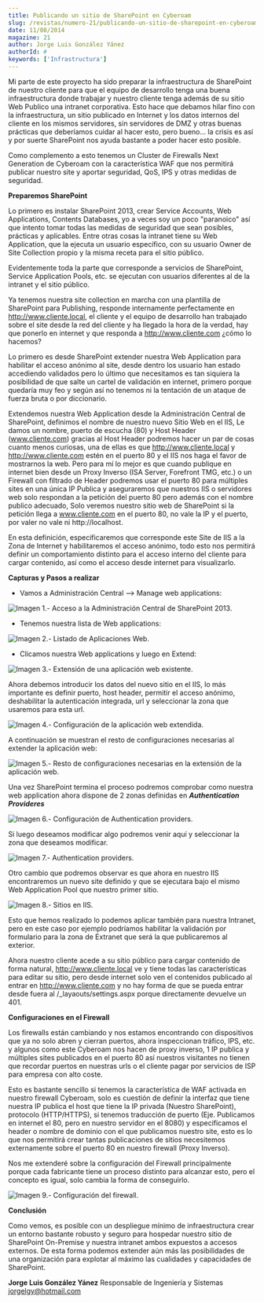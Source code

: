 ```yaml
---
title: Publicando un sitio de SharePoint en Cyberoam
slug: /revistas/numero-21/publicando-un-sitio-de-sharepoint-en-cyberoam
date: 11/08/2014
magazine: 21
author: Jorge Luis González Yánez
authorId: #
keywords: ['Infrastructura']
---
```



<ArticleHeader frontmatter={props.pageContext.frontmatter} />



​Mi parte de este proyecto ha sido preparar la infraestructura de SharePoint de nuestro cliente para que el equipo de desarrollo tenga una buena infraestructura donde trabajar y nuestro cliente tenga además de su sitio Web Publico una intranet corporativa. Esto hace que debamos hilar fino con la infraestructura, un sitio publicado en Internet y los datos internos del cliente en los mismos servidores, sin servidores de DMZ y otras buenas prácticas que deberíamos cuidar al hacer esto, pero bueno… la crisis es así y por suerte SharePoint nos ayuda bastante a poder hacer esto posible.

Como complemento a esto tenemos un Cluster de Firewalls Next Generation de Cyberoam con la característica WAF que nos permitirá publicar nuestro site y aportar seguridad, QoS, IPS y otras medidas de seguridad.

**Preparemos SharePoint**

Lo primero es instalar SharePoint 2013, crear Service Accounts, Web Applications, Contents Databases, yo a veces soy un poco "paranoico" así que intento tomar todas las medidas de seguridad que sean posibles, prácticas y aplicables. Entre otras cosas la intranet tiene su Web Application, que la ejecuta un usuario específico, con su usuario Owner de Site Collection propio y la misma receta para el sitio público.

Evidentemente toda la parte que corresponde a servicios de SharePoint, Service Application Pools, etc. se ejecutan con usuarios diferentes al de la intranet y el sitio público.

Ya tenemos nuestra site collection en marcha con una plantilla de SharePoint para Publishing, responde internamente perfectamente en http://www.cliente.local, el cliente y el equipo de desarrollo han trabajado sobre el site desde la red del cliente y ha llegado la hora de la verdad, hay que ponerlo en internet y que responda a http://www.cliente.com ¿cómo lo hacemos?

Lo primero es desde SharePoint extender nuestra Web Application para habilitar el acceso anónimo al site, desde dentro los usuario han estado accediendo validados pero lo último que necesitamos es tan siquiera la posibilidad de que salte un cartel de validación en internet, primero porque quedaría muy feo y según así no tenemos ni la tentación de un ataque de fuerza bruta o por diccionario.

Extendemos nuestra Web Application desde la Administración Central de SharePoint, definimos el nombre de nuestro nuevo Sitio Web en el IIS, Le damos un nombre, puerto de escucha (80) y Host Header (www.cliente.com) gracias al Host Header podremos hacer un par de cosas cuanto menos curiosas, una de ellas es que http://www.cliente.local y http://www.cliente.com estén en el puerto 80 y el IIS nos haga el favor de mostrarnos la web. Pero para mí lo mejor es que cuando publique en internet bien desde un Proxy Inverso (ISA Server, Forefront TMG, etc.) o un Firewall con filtrado de Header podremos usar el puerto 80 para múltiples sites en una única IP Publica y aseguraremos que nuestros IIS o servidores web solo respondan a la petición del puerto 80 pero además con el nombre publico adecuado, Solo veremos nuestro sitio web de SharePoint si la petición llega a www.cliente.com en el puerto 80, no vale la IP y el puerto, por valer no vale ni http://localhost.

En esta definición, especificaremos que corresponde este Site de IIS a la Zona de Internet y habilitaremos el acceso anónimo, todo esto nos permitirá definir un comportamiento distinto para el acceso interno del cliente para cargar contenido, así como el acceso desde internet para visualizarlo.

**Capturas y Pasos a realizar**

- Vamos a Administración Central --&gt; Manage web applications:


![Imagen 1.- Acceso a la Administración Central de SharePoint 2013.](../../../images/numero21/publicando-un-sitio-de-sharepoint-en-cyberoam/imagen1.png)

- Tenemos nuestra lista de Web applications:


![Imagen 2.- Listado de Aplicaciones Web.](../../../images/numero21/publicando-un-sitio-de-sharepoint-en-cyberoam/imagen2.png)

- Clicamos nuestra Web applications y luego en Extend:


![Imagen 3.- Extensión de una aplicación web existente.](../../../images/numero21/publicando-un-sitio-de-sharepoint-en-cyberoam/imagen3.png)

Ahora debemos introducir los datos del nuevo sitio en el IIS, lo más importante es definir puerto, host header, permitir el acceso anónimo, deshabilitar la autenticación integrada, url y seleccionar la zona que usaremos para esta url.

![Imagen 4.- Configuración de la aplicación web extendida.](../../../images/numero21/publicando-un-sitio-de-sharepoint-en-cyberoam/imagen4.png)

A continuación se muestran el resto de configuraciones necesarias al extender la aplicación web:

​![Imagen 5.- Resto de configuraciones necesarias en la extensión de la aplicación web.](../../../images/numero21/publicando-un-sitio-de-sharepoint-en-cyberoam/imagen5.png)

Una vez SharePoint termina el proceso podremos comprobar como nuestra web application ahora dispone de 2 zonas definidas en ***Authentication Provideres***

![Imagen 6.- Configuración de Authentication providers.](../../../images/numero21/publicando-un-sitio-de-sharepoint-en-cyberoam/imagen6.png)

Si luego deseamos modificar algo podremos venir aquí y seleccionar la zona que deseamos modificar.

![Imagen 7.- Authentication providers.](../../../images/numero21/publicando-un-sitio-de-sharepoint-en-cyberoam/imagen7.png)

Otro cambio que podremos observar es que ahora en nuestro IIS encontraremos un nuevo site definido y que se ejecutara bajo el mismo Web Application Pool que nuestro primer sitio.

![Imagen 8.- Sitios en IIS.](../../../images/numero21/publicando-un-sitio-de-sharepoint-en-cyberoam/imagen8.png)

Esto que hemos realizado lo podemos aplicar también para nuestra Intranet, pero en este caso por ejemplo podríamos habilitar la validación por formulario para la zona de Extranet que será la que publicaremos al exterior.

Ahora nuestro cliente acede a su sitio público para cargar contenido de forma natural, http://www.cliente.local ve y tiene todas las características para editar su sitio, pero desde internet solo ven el contenidos publicado al entrar en http://www.cliente.com y no hay forma de que se pueda entrar desde fuera al /\_layaouts/settings.aspx porque directamente devuelve un 401.

**Configuraciones en el Firewall**

Los firewalls están cambiando y nos estamos encontrando con dispositivos que ya no solo abren y cierran puertos, ahora inspeccionan tráfico, IPS, etc. y algunos como este Cyberoam nos hacen de proxy inverso, 1 IP publica y múltiples sites publicados en el puerto 80 así nuestros visitantes no tienen que recordar puertos en nuestras urls o el cliente pagar por servicios de ISP para empresa con alto coste.

Esto es bastante sencillo si tenemos la característica de WAF activada en nuestro firewall Cyberoam, solo es cuestión de definir la interfaz que tiene nuestra IP publica el host que tiene la IP privada (Nuestro SharePoint), protocolo (HTTP/HTTPS), si tenemos traducción de puerto (Eje. Publicamos en internet el 80, pero en nuestro servidor en el 8080) y especificamos el header o nombre de dominio con el que publicamos nuestro site, esto es lo que nos permitirá crear tantas publicaciones de sitios necesitemos externamente sobre el puerto 80 en nuestro firewall (Proxy Inverso).

Nos me extenderé sobre la configuración del Firewall principalmente porque cada fabricante tiene un proceso distinto para alcanzar esto, pero el concepto es igual, solo cambia la forma de conseguirlo.

![Imagen 9.- Configuración del firewall.](../../../images/numero21/publicando-un-sitio-de-sharepoint-en-cyberoam/imagen9.png)

**Conclusión**

Como vemos, es posible con un despliegue mínimo de infraestructura crear un entorno bastante robusto y seguro para hospedar nuestro sitio de SharePoint On-Premise y nuestra intranet ambos expuestos a accesos externos. De esta forma podemos extender aún más las posibilidades de una organización para explotar al máximo las cualidades y capacidades de SharePoint.



**Jorge Luis González Yánez**
 Responsable de Ingeniería y Sistemas
 [jorgelgy@hotmail.com](mailto&#58;jorgelgy@hotmail.com)

